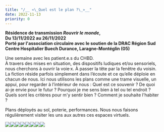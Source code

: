 ```yaml
---
title: "/__ «\_Quel est le plan ?\_»__"
date: 2022-11-13
priority: 0
---
```

**Résidence de transmission *Rouvrir le monde*,** \
**Du 13/11/2022 au 26/11/2022**\
**Porté par l'association circulaire avec le soutien de la DRAC Région Sud** \
**Centre Hospitalier Buech Durance, Laragne-Montéglin (05)**

Une semaine avec les patient.e.s du CHBD. \
À travers des mises en situation, des dispositifs ludiques et/ou sensoriels, nous cherchons à ouvrir la voie·x. À passer la tête par la fenêtre du voisin. \
La fiction réside parfois simplement dans l’écoute et ce qu’elle déploie en chacun de nous. Ici nous utilisons les plans comme une trame visuelle, un appui, pour regarder à l’intérieur de nous : Quel est ce souvenir ? De quoi ai-je envie pour le futur ? Pourquoi je me sens bien à tel ou tel endroit ? Quels sont les critères pour m'y sentir bien ? Comment je souhaite l'habiter ?&#x20;

Plans déployés au sol, poterie, performances. Nous nous faisons régulièrement visiter les uns aux autres ces espaces virtuels.

![](src/assets/images/instants/quel-est-le-plan/DSC04278_R_WEB.jpg)![](src/assets/images/instants/quel-est-le-plan/DSC04239_R_WEB.jpg)![](src/assets/images/instants/quel-est-le-plan/DSC04303_R_WEB.jpg)![](src/assets/images/instants/quel-est-le-plan/DSC04300_R_WEB.jpg)![](src/assets/images/instants/quel-est-le-plan/DSC04313_R_WEB.jpg)![](src/assets/images/instants/quel-est-le-plan/DSC04327_R_WEB.jpg)![](src/assets/images/instants/quel-est-le-plan/DSC04314_R_WEB.jpg)![](src/assets/images/instants/quel-est-le-plan/DSC04330_R_WEB.jpg)
